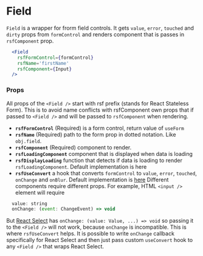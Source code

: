 # Field

`Field` is a wrapper for frorm field controls.
It gets `value`, `error`, `touched` and `dirty` props from `formControl`
and renders component that is passes in `rsfComponent` prop.

```jsx
  <Field
    rsfFormControl={formControl}
    rsfName='firstName'
    rsfComponent={Input}
  />
```

### Props

All props of the `<Field />` start with rsf prefix (stands for React Stateless Form).
This is to avoid name conflicts with rsfComponent own props that if passed to `<Field />` and will be passed to `rsfComponent` when rendering.

* **`rsfFormControl`** (Required) is a form control, return value of `useForm`
* **`rsfName`** (Required) path to the form prop in dotted notation. Like `obj.field`.
* **`rsfComponent`** (Required) component to render.
* **`rsfLoadingComponent`** component that is displayed when data is loading
* **`rsfDisplayLoading`** function that detects if data is loading to render `rsfLoadingComponent`. Default implementation is here
* **`rsfUseConvert`** a hook that converts `formControl` to `value`, `error`, `touched`, `onChange` and `onBlur`.
 Default implementation is [here](https://github.com/fyodor-e/react-stateless-form/blob/main/src/field/defaultUseConvert.ts)
 Different components require different props. For example, HTML `<input />` element will require
```jsx
  value: string
  onChange: (event: ChangeEvent) => void
```
But [React Select](https://react-select.com/) has `onChange: (value: Value, ...) => void` so passing it to the `<Field />` will not work, because `onChange` is incompatible.
This is where `rsfUseConvert` helps. It is possible to write `onChange` callback specifically for React Select and then just pass custom `useConvert` hook to any `<Field />` that wraps React Select.